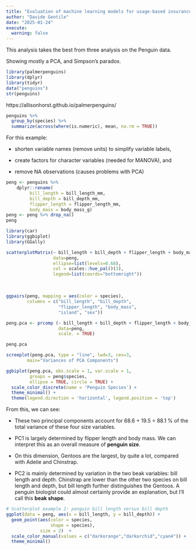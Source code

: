 ```yaml
---
title: "Evaluation of machine learning models for usage-based insurance"
author: "Davide Gentile"
date: "2025-01-24"
execute:
  warning: false
---
```


This analysis takes the best from three analysis on the Penguin data.

Showing mostly a PCA, and Simpson's paradox.

```r
library(palmerpenguins)
library(dplyr)
library(tidyr)
data("penguins")
str(penguins)
```

https://allisonhorst.github.io/palmerpenguins/

```r
penguins %>% 
  group_by(species) %>% 
  summarize(across(where(is.numeric), mean, na.rm = TRUE))
```

For this example:

-   shorten variable names (remove units) to simplify variable labels,

-   create factors for character variables (needed for MANOVA), and

-   remove NA observations (causes problems with PCA)

```r
peng <- penguins %>%
    dplyr::rename(
         bill_length = bill_length_mm, 
         bill_depth = bill_depth_mm, 
         flipper_length = flipper_length_mm, 
         body_mass = body_mass_g)
peng <- peng %>% drop_na()
peng
```

```r
library(car)
library(ggbiplot)
library(GGally)
```

```r
scatterplotMatrix(~ bill_length + bill_depth + flipper_length + body_mass | species,
                  data=peng,
                  ellipse=list(levels=0.68),
                  col = scales::hue_pal()(3),
                  legend=list(coords="bottomright"))
```

 

```r
ggpairs(peng, mapping = aes(color = species), 
        columns = c("bill_length", "bill_depth", 
                    "flipper_length", "body_mass",
                    "island", "sex"))
```

```r
peng.pca <- prcomp (~ bill_length + bill_depth + flipper_length + body_mass,
                    data=peng,
                    scale. = TRUE)

peng.pca
```

```r
screeplot(peng.pca, type = "line", lwd=3, cex=3, 
        main="Variances of PCA Components")
```

```r
ggbiplot(peng.pca, obs.scale = 1, var.scale = 1,
         groups = peng$species, 
         ellipse = TRUE, circle = TRUE) +
  scale_color_discrete(name = 'Penguin Species') +
  theme_minimal() +
  theme(legend.direction = 'horizontal', legend.position = 'top') 
```

From this, we can see:

-   These two principal components account for 68.6 + 19.5 = 88.1 % of the total variance of these four size variables.

-   PC1 is largely determined by flipper length and body mass. We can interpret this as an overall measure of **penguin size**.

-   On this dimension, Gentoos are the largest, by quite a lot, compared with Adelie and Chinstrap.

-   PC2 is mainly determined by variation in the two beak variables: bill length and depth. Chinstrap are lower than the other two species on bill length and depth, but bill length further distinguishes the Gentoos. A penguin biologist could almost certainly provide an explanation, but I'll call this **beak shape**.

```r

# Scatterplot example 2: penguin bill length versus bill depth
ggplot(data = peng, aes(x = bill_length, y = bill_depth)) +
  geom_point(aes(color = species, 
                 shape = species),
             size = 2)  +
  scale_color_manual(values = c("darkorange","darkorchid","cyan4")) +
  theme_minimal()
```
